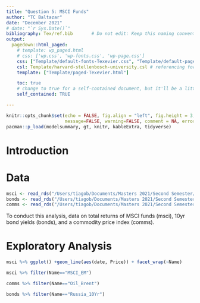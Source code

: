 ```yaml
---
title: "Question 5: MSCI Funds"
author: "TC Baltazar"
date: "December 2021"
# date: "`r Sys.Date()`"
bibliography: Tex/ref.bib       # Do not edit: Keep this naming convention and location.
output:
  pagedown::html_paged:
    # template: wp_paged.html
    # css: ['wp.css', 'wp-fonts.css', 'wp-page.css']
    css: ["Template/default-fonts-Texevier.css", "Template/default-page-Texevier.css", "Template/default-Texevier.css"]
    csl: Template/harvard-stellenbosch-university.csl # referencing format used.
    template: ["Template/paged-Texevier.html"]

    toc: true
    # change to true for a self-contained document, but it'll be a litte slower for Pandoc to render
    self_contained: TRUE

---
```


```r
knitr::opts_chunk$set(echo = FALSE, fig.align = "left", fig.height = 3, fig.pos = "H", fig.width = 5,
                      message=FALSE, warning=FALSE, comment = NA, error=FALSE)
pacman::p_load(modelsummary, gt, knitr, kableExtra, tidyverse)
```

\newpage

# Introduction {-}

# Data  {-}

```r
msci <- read_rds("/Users/tiagob/Documents/Masters 2021/Second Semester/Financial Econometrics/19776209/data/msci.rds")
bonds <- read_rds("/Users/tiagob/Documents/Masters 2021/Second Semester/Financial Econometrics/19776209/data/bonds_10y.rds")
comms <- read_rds("/Users/tiagob/Documents/Masters 2021/Second Semester/Financial Econometrics/19776209/data/comms.rds")
```

To conduct this analysis, data on total returns of MSCI funds (msci), 10yr bond yields (bonds), and a commodity price index (comms).


# Exploratory Analysis

```r
msci %>% ggplot() +geom_line(aes(date, Price)) + facet_wrap(~Name)

msci %>% filter(Name=="MSCI_EM") 

comms %>% filter(Name=="Oil_Brent")

bonds %>% filter(Name=="Russia_10Yr")

```







